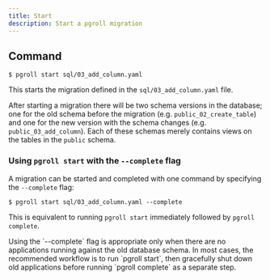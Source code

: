 ```yaml
---
title: Start
description: Start a pgroll migration
---
```


## Command

```
$ pgroll start sql/03_add_column.yaml
```

This starts the migration defined in the `sql/03_add_column.yaml` file.

After starting a migration there will be two schema versions in the database; one for the old schema before the migration (e.g. `public_02_create_table`) and one for the new version with the schema changes (e.g. `public_03_add_column`). Each of these schemas merely contains views on the tables in the `public` schema.

### Using `pgroll start` with the `--complete` flag

A migration can be started and completed with one command by specifying the `--complete` flag:

```
$ pgroll start sql/03_add_column.yaml --complete
```

This is equivalent to running `pgroll start` immediately followed by `pgroll complete`.

<Warning>
  Using the `--complete` flag is appropriate only when there are no applications
  running against the old database schema. In most cases, the recommended
  workflow is to run `pgroll start`, then gracefully shut down old applications
  before running `pgroll complete` as a separate step.
</Warning>
